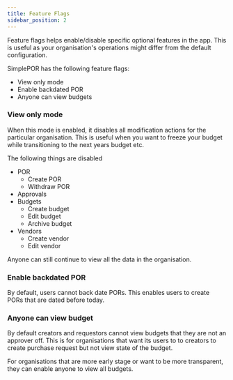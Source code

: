 ```yaml
---
title: Feature Flags
sidebar_position: 2
---
```


Feature flags helps enable/disable specific optional features in the app. This is useful as your organisation's operations might differ from the default configuration. 

SimplePOR has the following feature flags:
- View only mode
- Enable backdated POR
- Anyone can view budgets


### View only mode

When this mode is enabled, it disables all modification actions for the particular organisation. This is useful when you want to freeze your budget while transitioning to the next years budget etc. 

The following things are disabled
- POR
	- Create POR
	- Withdraw POR
- Approvals 
- Budgets
	- Create budget
	- Edit budget
	- Archive budget
- Vendors
	- Create vendor
	- Edit vendor

Anyone can still continue to view all the data in the organisation. 

### Enable backdated POR
By default, users cannot back date PORs. This enables users to create PORs that are dated before today. 

### Anyone can view budget
By default creators and requestors cannot view budgets that they are not an approver off. This is for organisations that want its users to to creators to create purchase request but not view state of the budget. 

For organisations that are more early stage or want to be more transparent, they can enable anyone to view all budgets.  